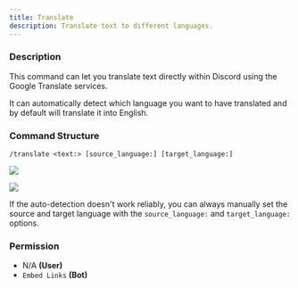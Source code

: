 ```yaml
---
title: Translate
description: Translate text to different languages.
---
```


### Description

This command can let you translate text directly within Discord using the Google Translate services.

It can automatically detect which language you want to have translated and by default will translate it into English.

### Command Structure

```
/translate <text:> [source_language:] [target_language:]
```

![](https://i.imgur.com/MNrq99l.png)

![](https://i.imgur.com/zChaPaU.png)

If the auto-detection doesn't work reliably, you can always manually set the source and target language with the
`source_language:` and `target_language:` options.

### Permission

- N/A **(User)**
- `Embed Links` **(Bot)**
